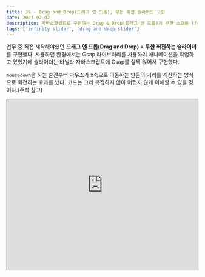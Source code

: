 ```yaml
---
title: JS - Drag and Drop(드래그 앤 드롭), 무한 회전 슬라이드 구현
date: 2023-02-02
description: 자바스크립트로 구현하는 Drag & Drop(드래그 앤 드롭)과 무한 스크롤 (feat.GSAP)
tags: ['infinity slider', 'drag and drop slider']
---
```


업무 중 직접 제작해야했던 **드래그 앤 드롭(Drag and Drop) + 무한 회전하는 슬라이더**를 구현했다.
사용하던 환경에서는 Gsap 라이브러리를 사용하여 애니메이션을 작업하고 있었기에 슬라이더는 바닐라 자바스크립트에 Gsap를 살짝 얹어서 구현했다.

`mousedown`을 하는 순간부터 마우스가 x축으로 이동하는 만큼의 거리를 계산하는 방식으로 회전하는 효과를 냈다. 코드는 그리 복잡하지 않아 어렵지 않게 이해할 수 있을 것이다.(주석 참고)

<iframe
  src="https://codepen.io/team/codepen/embed/preview/yLqQgeW"
  width="100%"
  height="450px"
></iframe>
